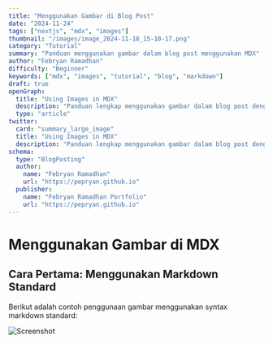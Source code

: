 ```yaml
---
title: "Menggunakan Gambar di Blog Post"
date: "2024-11-24"
tags: ["nextjs", "mdx", "images"]
thumbnail: "/images/image_2024-11-18_15-10-17.png"
category: "Tutorial"
summary: "Panduan menggunakan gambar dalam blog post menggunakan MDX"
author: "Febryan Ramadhan"
difficulty: "Beginner"
keywords: ["mdx", "images", "tutorial", "blog", "markdown"]
draft: true
openGraph:
  title: "Using Images in MDX"
  description: "Panduan lengkap menggunakan gambar dalam blog post dengan MDX."
  type: "article"
twitter:
  card: "summary_large_image"
  title: "Using Images in MDX"
  description: "Panduan lengkap menggunakan gambar dalam blog post dengan MDX."
schema:
  type: "BlogPosting"
  author:
    name: "Febryan Ramadhan"
    url: "https://pepryan.github.io"
  publisher:
    name: "Febryan Ramadhan Portfolio"
    url: "https://pepryan.github.io"
---
```


# Menggunakan Gambar di MDX

## Cara Pertama: Menggunakan Markdown Standard

Berikut adalah contoh penggunaan gambar menggunakan syntax markdown standard:

![Screenshot](/images/image_2024-11-18_15-10-17.png)


  